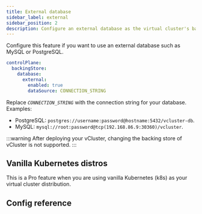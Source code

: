 ```yaml
---
title: External database
sidebar_label: external
sidebar_position: 2
description: Configure an external database as the virtual cluster's backing store.
---
```



Configure this feature if you want to use an external database such as MySQL or PostgreSQL.

```yaml
controlPlane:
  backingStore:
    database:
      external:
        enabled: true
        dataSource: CONNECTION_STRING
```

Replace _`CONNECTION_STRING`_ with the connection string for your database. Examples:
- PostgreSQL: `postgres://username:password@hostname:5432/vcluster-db`.
- MySQL: `mysql://root:password@tcp(192.168.86.9:30360)/vcluster`.

:::warning
After deploying your vCluster, changing the backing store of vCluster is not supported.
:::

## Vanilla Kubernetes distros

This is a Pro feature when you are using vanilla Kubernetes (k8s) as your virtual cluster distribution.

## Config reference

<ConfigReference/>

